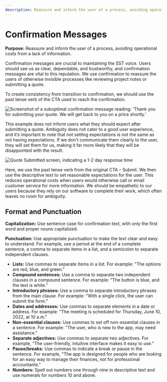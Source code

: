 ```yaml
---
description: Reassure and inform the user of a process, avoiding operational costs from a lack of information.
---
```


# Confirmation Messages

**Purpose:** Reassure and inform the user of a process, avoiding operational costs from a lack of information.

Confirmation messages are crucial to maintaining the SST voice. Users should see us as clear, dependable, and trustworthy, and confirmation messages are vital to this reputation. We use confirmation to reassure the users of otherwise invisible processes like reviewing project notes or submitting a quote.

To create consistency from transition to confirmation, we should use the past tense verb of the CTA used to reach the confirmation.

![Screenshot of a suboptimal confirmation message reading: 'Thank you for submitting your quote. We will get back to you on a price shortly.'](/img/BadConfirmationMessage.png)

This example does not inform users what they should expect after submitting a quote. Ambiguity does not cater to a good user experience, and it’s important to note that not setting expectations is not the same as not having expectations. If we don’t communicate them clearly to the user, they will set them for us, making it far more likely that they will be disappointed with the result.

![Quote Submitted screen, indicating a 1-2 day response time](/img/ImprovedConfirmationMessage.png)

Here, we use the past tense verb from the original CTA – Submit. We then use the descriptive text to set reasonable expectations for the user. This reduces operational costs when users would otherwise call or email customer service for more information. We should be empathetic to our users because they rely on our software to complete their work, which often leaves no room for ambiguity.

## Format and Punctuation

**Capitalization:** Use sentence case for confirmation text, with only the first word and proper nouns capitalized.

**Punctuation:** Use appropriate punctuation to make the text clear and easy to understand. For example, use a period at the end of a complete sentence, a comma to separate items in a list, and a semicolon to separate independent clauses.

- **Lists:** Use commas to separate items in a list. For example: "The options are red, blue, and green."
- **Compound sentences:** Use a comma to separate two independent clauses in a compound sentence. For example: "The button is blue, and the text is white."
- **Introductory phrases:** Use a comma to separate introductory phrases from the main clause. For example: "With a single click, the user can submit the form."
- **Dates and addresses:** Use commas to separate elements in a date or address. For example: "The meeting is scheduled for Thursday, June 10, 2022, at 10 a.m."
- **Non-essential clauses:** Use commas to set off non-essential clauses in a sentence. For example: "The user, who is new to the app, may need assistance."
- **Separate adjectives:** Use commas to separate two adjectives. For example, "The user-friendly, intuitive interface makes it easy to use."
- **Pause/breaks:** Use commas to indicate a break or pause in the sentence. For example, "The app is designed for people who are looking for an easy way to manage their finances, not for professional accountants."
- **Numbers:** Spell out numbers one through nine in descriptive text and use numerals for numbers 10 and above.